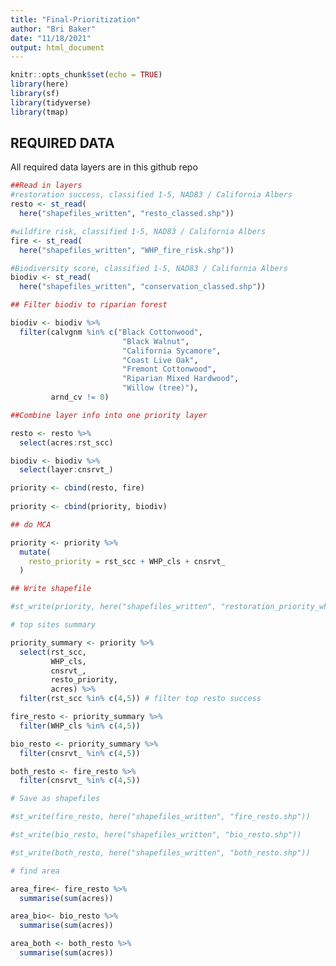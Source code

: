 ```yaml
---
title: "Final-Prioritization"
author: "Bri Baker"
date: "11/18/2021"
output: html_document
---
```


```r
knitr::opts_chunk$set(echo = TRUE)
library(here)
library(sf)
library(tidyverse)
library(tmap)
```

## REQUIRED DATA

All required data layers are in this github repo

```r
##Read in layers
#restoration success, classified 1-5, NAD83 / California Albers
resto <- st_read(
  here("shapefiles_written", "resto_classed.shp"))

#wildfire risk, classified 1-5, NAD83 / California Albers
fire <- st_read(
  here("shapefiles_written", "WHP_fire_risk.shp"))

#Biodiversity score, classified 1-5, NAD83 / California Albers
biodiv <- st_read(
  here("shapefiles_written", "conservation_classed.shp"))
```

```r
## Filter biodiv to riparian forest

biodiv <- biodiv %>% 
  filter(calvgnm %in% c("Black Cottonwood", 
                         "Black Walnut", 
                         "California Sycamore", 
                         "Coast Live Oak", 
                         "Fremont Cottonwood", 
                         "Riparian Mixed Hardwood",
                         "Willow (tree)"),
         arnd_cv != 0)

```



```r
##Combine layer info into one priority layer

resto <- resto %>% 
  select(acres:rst_scc)

biodiv <- biodiv %>% 
  select(layer:cnsrvt_)

priority <- cbind(resto, fire)
  
priority <- cbind(priority, biodiv)

```


```r
## do MCA

priority <- priority %>% 
  mutate(
    resto_priority = rst_scc + WHP_cls + cnsrvt_
  )


```



```r
## Write shapefile

#st_write(priority, here("shapefiles_written", "restoration_priority_whp.shp"))

```

```r
# top sites summary

priority_summary <- priority %>% 
  select(rst_scc,
         WHP_cls,
         cnsrvt_,
         resto_priority,
         acres) %>% 
  filter(rst_scc %in% c(4,5)) # filter top resto success

fire_resto <- priority_summary %>% 
  filter(WHP_cls %in% c(4,5))

bio_resto <- priority_summary %>% 
  filter(cnsrvt_ %in% c(4,5))

both_resto <- fire_resto %>% 
  filter(cnsrvt_ %in% c(4,5))

# Save as shapefiles

#st_write(fire_resto, here("shapefiles_written", "fire_resto.shp"))

#st_write(bio_resto, here("shapefiles_written", "bio_resto.shp"))

#st_write(both_resto, here("shapefiles_written", "both_resto.shp"))

```

```r
# find area

area_fire<- fire_resto %>% 
  summarise(sum(acres))

area_bio<- bio_resto %>% 
  summarise(sum(acres))

area_both <- both_resto %>% 
  summarise(sum(acres))
```


